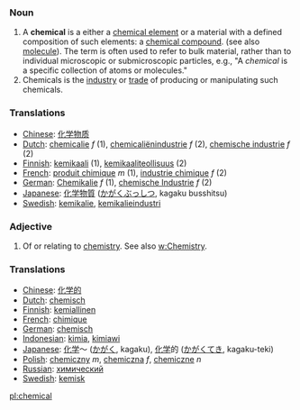 ===Noun===

# A '''chemical''' is a either a [[chemical element]] or a material with a defined composition of such elements: a [[chemical compound]]. (see also [[molecule]]).  The term is often used to refer to bulk material, rather than to individual microscopic or submicroscopic particles, e.g., "A ''chemical'' is a specific collection of atoms or molecules."
# Chemicals is the [[industry]] or [[trade]] of producing or manipulating such chemicals.

=== Translations ===
*[[Chinese]]: [[化学物质]]
*[[Dutch]]: [[chemicalie]] ''f'' (1), [[chemicaliënindustrie]] ''f'' (2), [[chemische industrie]] ''f'' (2)
*[[Finnish]]: [[kemikaali]] (1), [[kemikaaliteollisuus]] (2)
*[[French]]: [[produit chimique]] ''m'' (1), [[industrie chimique]] ''f'' (2)
*[[German]]: [[Chemikalie]] ''f'' (1), [[chemische Industrie]] ''f'' (2)
*[[Japanese]]: [[化学物質]] ([[かがくぶっしつ]], kagaku busshitsu)
*[[Swedish]]: [[kemikalie]], [[kemikalieindustri]]

===Adjective===
# Of or relating to [[chemistry]]. See also [[w:Chemistry]].

=== Translations ===
*[[Chinese]]: [[化学的]]
*[[Dutch]]: [[chemisch]]
*[[Finnish]]: [[kemiallinen]]
*[[French]]: [[chimique]]
*[[German]]: [[chemisch]]
*[[Indonesian]]: [[kimia]], [[kimiawi]]
*[[Japanese]]: [[化学]]～ ([[かがく]], kagaku), [[化学]]的 ([[かがく]]てき, kagaku-teki)
*[[Polish]]: [[chemiczny]] ''m'', [[chemiczna]] ''f'', [[chemiczne]] ''n''
*[[Russian]]: [[химический]]
*[[Swedish]]: [[kemisk]]

[[pl:chemical]]